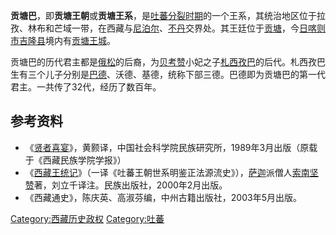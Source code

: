 {{西藏歷史}}
'''贡塘巴'''，即'''贡塘王朝'''或'''贡塘王系'''，是[[吐蕃分裂时期|吐蕃分裂时期]]的一个王系，其统治地区位于拉孜、林布和芒域一带，在西藏与[[尼泊尔|尼泊尔]]、[[不丹|不丹]]交界处。其王廷位于[[贡塘|贡塘]]，今[[日喀则市|日喀则市]][[吉隆县|吉隆县]]境内有[[贡塘王城|贡塘王城]]。

贡塘巴的历代君主都是[[俄松|俄松]]的后裔，为[[贝考赞|贝考赞]]小妃之子[[札西孜巴|札西孜巴]]的后代。札西孜巴生有三个儿子分别是[[巴德|巴德]]、沃德、基德，统称下部三德。巴德即为贡塘巴的第一代君主。一共传了32代，经历了数百年。

==参考资料==
* 《[[贤者喜宴|贤者喜宴]]》，黄颢译，中国社会科学院民族研究所，1989年3月出版（原载于《西藏民族学院学报》）
* 《[[西藏王统记|西藏王统记]]》（一译《吐蕃王朝世系明鉴正法源流史》），[[萨迦|萨迦]]派僧人[[索南坚赞|索南坚赞]]著，刘立千译注。民族出版社，2000年2月出版。
*《西藏通史》，陈庆英、高淑芬编，中州古籍出版社，2003年5月出版。
[[Category:西藏历史政权|Category:西藏历史政权]]
[[Category:吐蕃|Category:吐蕃]]